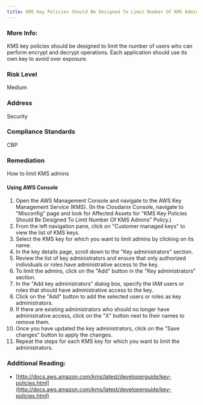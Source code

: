 ```yaml
---
title: KMS Key Policies Should Be Designed To Limit Number Of KMS Admins
---
```


### More Info:

KMS key policies should be designed to limit the number of users who can perform encrypt and decrypt operations. Each application should use its own key to avoid over exposure.

### Risk Level

Medium

### Address

Security

### Compliance Standards

CBP

### Remediation

How to limit KMS admins

#### Using AWS Console

1. Open the AWS Management Console and navigate to the AWS Key Management Service (KMS).
    (In the Cloudanix Console, navigate to "Misconfig" page and look for Affected Assets for "KMS Key Policies Should Be Designed To Limit Number Of KMS Admins" Policy.)
2. From the left navigation pane, click on "Customer managed keys" to view the list of KMS keys.
3. Select the KMS key for which you want to limit admins by clicking on its name.
4. In the key details page, scroll down to the "Key administrators" section.
5. Review the list of key administrators and ensure that only authorized individuals or roles have administrative access to the key.
6. To limit the admins, click on the "Add" button in the "Key administrators" section.
7. In the "Add key administrators" dialog box, specify the IAM users or roles that should have administrative access to the key.
8. Click on the "Add" button to add the selected users or roles as key administrators.
9. If there are existing administrators who should no longer have administrative access, click on the "X" button next to their names to remove them.
10. Once you have updated the key administrators, click on the "Save changes" button to apply the changes.
11. Repeat the steps for each KMS key for which you want to limit the administrators.

### Additional Reading:

- [http://docs.aws.amazon.com/kms/latest/developerguide/key-policies.html](http://docs.aws.amazon.com/kms/latest/developerguide/key-policies.html)

